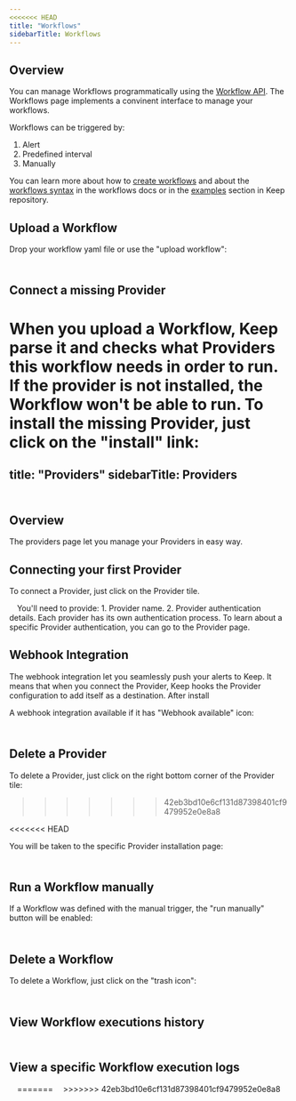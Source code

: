 ```yaml
---
<<<<<<< HEAD
title: "Workflows"
sidebarTitle: Workflows
---
```


## Overview
<Tip>You can manage Workflows programmatically using the <a href="/api/workflows">Workflow API</a>.</Tip>
The Workflows page implements a convinent interface to manage your workflows.

Workflows can be triggered by:

1. Alert
2. Predefined interval
3. Manually

You can learn more about how to [create workflows](/workflows/getting-started) and about the [workflows syntax](/workflows/syntax) in the workflows docs or in the [examples](https://github.com/keephq/keep/tree/main/examples/workflows) section in Keep repository.

## Upload a Workflow
Drop your workflow yaml file or use the "upload workflow":
<Frame
    width="100"
  height="200">
  <img height="10" src="/images/addworkflow.png" />
</Frame>

## Connect a missing Provider
When you upload a Workflow, Keep parse it and checks what Providers this workflow needs in order to run.
If the provider is not installed, the Workflow won't be able to run. To install the missing Provider, just click on the "install" link:
=======
title: "Providers"
sidebarTitle: Providers
---

<Frame
    width="100"
  height="200">
  <img height="10" src="/images/providermain.png" />
</Frame>

## Overview
The providers page let you manage your Providers in easy way.


## Connecting your first Provider
To connect a Provider, just click on the Provider tile.
<Frame
    width="100"
  height="200">
  <img height="10" src="/images/providerinstall.png" />
</Frame>
You'll need to provide:
1. Provider name.
2. Provider authentication details.
Each provider has its own authentication process. To learn about a specific Provider authentication, you can go to the Provider page.


## Webhook Integration
The webhook integration let you seamlessly push your alerts to Keep.
It means that when you connect the Provider, Keep hooks the Provider configuration to add itself as a destination.
After install

A webhook integration available if it has "Webhook available" icon:
<Frame
    width="100"
  height="200">
  <img height="10" src="/images/providerwebhook.png" />
</Frame>

## Delete a Provider
To delete a Provider, just click on the right bottom corner of the Provider tile:
>>>>>>> 42eb3bd10e6cf131d87398401cf9479952e0e8a8

<Frame
    width="100"
  height="200">
<<<<<<< HEAD
  <img height="10" src="/images/connectmissingprovider.png" />
</Frame>

You will be taken to the specific Provider installation page:
<Frame
    width="100"
  height="200">
  <img height="10" src="/images/connectmissingproviderinstallation.png" />
</Frame>

## Run a Workflow manually
If a Workflow was defined with the manual trigger, the "run manually" button will be enabled:


<Frame
    width="100"
  height="200">
  <img height="10" src="/images/runworkflow.png" />
</Frame>

## Delete a Workflow
To delete a Workflow, just click on the "trash icon":

<Frame
    width="100"
  height="200">
  <img height="10" src="/images/deleteworkflow.png" />
</Frame>

## View Workflow executions history
<Frame
    width="100"
  height="200">
  <img height="10" src="/images/viewworkflowhistory.png" />
</Frame>

## View a specific Workflow execution logs
<Frame
    width="100"
  height="200">
  <img height="10" src="/images/viewworkflowlogs.png" />
=======
  <img height="10" src="/images/providerdelete.png" />
>>>>>>> 42eb3bd10e6cf131d87398401cf9479952e0e8a8
</Frame>
